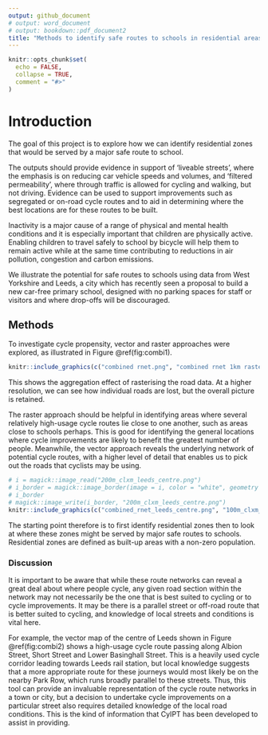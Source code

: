 ```yaml
---
output: github_document
# output: word_document
# output: bookdown::pdf_document2
title: "Methods to identify safe routes to schools in residential areas"
---
```


<!-- README.md is generated from README.Rmd. Please edit that file -->

```r
knitr::opts_chunk$set(
  echo = FALSE,
  collapse = TRUE,
  comment = "#>"
)
```

# Introduction

<!-- badges: start -->
<!-- badges: end -->

The goal of this project is to explore how we can identify residential zones that would be served by a major safe route to school.

The outputs should provide evidence in support of 'liveable streets', where the emphasis is on reducing car vehicle speeds and volumes, and 'filtered permeability', where through traffic is allowed for cycling and walking, but not driving. Evidence can be used to support improvements such as segregated or on-road cycle routes and to aid in determining where the best locations are for these routes to be built.

Inactivity is a major cause of a range of physical and mental health conditions and it is especially important that children are physically active. Enabling children to travel safely to school by bicycle will help them to remain active while at the same time contributing to reductions in air pollution, congestion and carbon emissions.

We illustrate the potential for safe routes to schools using data from West Yorkshire and Leeds, a city which has recently seen a proposal to build a new car-free primary school, designed with no parking spaces for staff or visitors and where drop-offs will be discouraged. 

## Methods

To investigate cycle propensity, vector and raster approaches were explored, as illustrated in Figure \@ref(fig:combi1).

```r
knitr::include_graphics(c("combined rnet.png", "combined rnet 1km raster.png"))
```

This shows the aggregation effect of rasterising the road data.
At a higher resolution, we can see how individual roads are lost, but the overall picture is retained.

The raster approach should be helpful in identifying areas where several relatively high-usage cycle routes lie close to one another, such as areas close to schools perhaps. This is good for identifying the general locations where cycle improvements are likely to benefit the greatest number of people. Meanwhile, the vector approach reveals the underlying network of potential cycle routes, with a higher level of detail that enables us to pick out the roads that cyclists may be using. 

```r
# i = magick::image_read("200m_clxm_leeds_centre.png")
# i_border = magick::image_border(image = i, color = "white", geometry = "10x10")
# i_border
# magick::image_write(i_border, "200m_clxm_leeds_centre.png")
knitr::include_graphics(c("combined_rnet_leeds_centre.png", "100m_clxm_leeds_centre.png", "200m_clxm_leeds_centre.png"))
```

The starting point therefore is to first identify residential zones then to look at where these zones might be served by major safe routes to schools. Residential zones are defined as built-up areas with a non-zero population.

### Discussion

It is important to be aware that while these route networks can reveal a great deal about where people cycle, any given road section within the network may not necessarily be the one that is best suited to cycling or to cycle improvements. It may be there is a parallel street or off-road route that is better suited to cycling, and knowledge of local streets and conditions is vital here. 

For example, the vector map of the centre of Leeds shown in Figure \@ref(fig:combi2) shows a high-usage cycle route passing along Albion Street, Short Street and Lower Basinghall Street. This is a heavily used cycle corridor leading towards Leeds rail station, but local knowledge suggests that a more appropriate route for these journeys would most likely be on the nearby Park Row, which runs broadly parallel to these streets. Thus, this tool can provide an invaluable representation of the cycle route networks in a town or city, but a decision to undertake cycle improvements on a particular street also requires detailed knowledge of the local road conditions. This is the kind of information that CyIPT has been developed to assist in providing.


